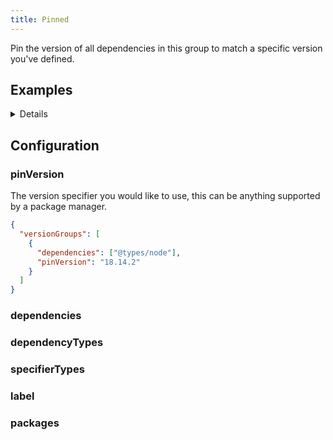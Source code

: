 ```yaml
---
title: Pinned
---
```



Pin the version of all dependencies in this group to match a specific version you've defined.

## Examples

<Details title="Example: Ensure AWS SDK dependencies always have the same version">

  <AwsExample level="h3" />
</Details>

## Configuration

### pinVersion

<RequiredPill />

The version specifier you would like to use, this can be anything supported by a package manager.

```json title=".syncpackrc"
{
  "versionGroups": [
    {
      "dependencies": ["@types/node"],
      "pinVersion": "18.14.2"
    }
  ]
}
```

### dependencies

<Dependencies />

### dependencyTypes

<DependencyTypes />

### specifierTypes

<SpecifierTypes />

### label

<Label />

### packages

<Packages />
